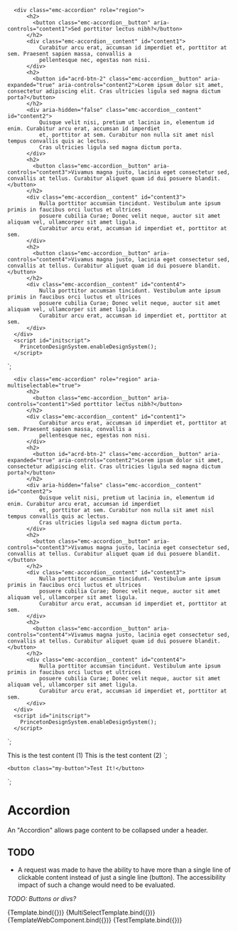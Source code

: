 
<Meta title="Components/Accordion" component="Accordion" />

      <div class="emc-accordion" role="region">
          <h2>
            <button class="emc-accordion__button" aria-controls="content1">Sed porttitor lectus nibh?</button>
          </h2>
          <div class="emc-accordion__content" id="content1">
              Curabitur arcu erat, accumsan id imperdiet et, porttitor at sem. Praesent sapien massa, convallis a 
              pellentesque nec, egestas non nisi.
          </div>
          <h2>
            <button id="acrd-btn-2" class="emc-accordion__button" aria-expanded="true" aria-controls="content2">Lorem ipsum dolor sit amet, consectetur adipiscing elit. Cras ultricies ligula sed magna dictum porta?</button>
          </h2>
          <div aria-hidden="false" class="emc-accordion__content" id="content2">
              Quisque velit nisi, pretium ut lacinia in, elementum id enim. Curabitur arcu erat, accumsan id imperdiet 
              et, porttitor at sem. Curabitur non nulla sit amet nisl tempus convallis quis ac lectus. 
              Cras ultricies ligula sed magna dictum porta.
          </div>
          <h2>
            <button class="emc-accordion__button" aria-controls="content3">Vivamus magna justo, lacinia eget consectetur sed, convallis at tellus. Curabitur aliquet quam id dui posuere blandit.</button>
          </h2>
          <div class="emc-accordion__content" id="content3">
              Nulla porttitor accumsan tincidunt. Vestibulum ante ipsum primis in faucibus orci luctus et ultrices 
              posuere cubilia Curae; Donec velit neque, auctor sit amet aliquam vel, ullamcorper sit amet ligula. 
              Curabitur arcu erat, accumsan id imperdiet et, porttitor at sem.
          </div>
          <h2>
            <button class="emc-accordion__button" aria-controls="content4">Vivamus magna justo, lacinia eget consectetur sed, convallis at tellus. Curabitur aliquet quam id dui posuere blandit.</button>
          </h2>
          <div class="emc-accordion__content" id="content4">
              Nulla porttitor accumsan tincidunt. Vestibulum ante ipsum primis in faucibus orci luctus et ultrices 
              posuere cubilia Curae; Donec velit neque, auctor sit amet aliquam vel, ullamcorper sit amet ligula. 
              Curabitur arcu erat, accumsan id imperdiet et, porttitor at sem.
          </div>
      </div>
      <script id="initscript">
        PrincetonDesignSystem.enableDesignSystem();
      </script>
  `;

      <div class="emc-accordion" role="region" aria-multiselectable="true">
          <h2>
            <button class="emc-accordion__button" aria-controls="content1">Sed porttitor lectus nibh?</button>
          </h2>
          <div class="emc-accordion__content" id="content1">
              Curabitur arcu erat, accumsan id imperdiet et, porttitor at sem. Praesent sapien massa, convallis a
              pellentesque nec, egestas non nisi.
          </div>
          <h2>
            <button id="acrd-btn-2" class="emc-accordion__button" aria-expanded="true" aria-controls="content2">Lorem ipsum dolor sit amet, consectetur adipiscing elit. Cras ultricies ligula sed magna dictum porta?</button>
          </h2>
          <div aria-hidden="false" class="emc-accordion__content" id="content2">
              Quisque velit nisi, pretium ut lacinia in, elementum id enim. Curabitur arcu erat, accumsan id imperdiet
              et, porttitor at sem. Curabitur non nulla sit amet nisl tempus convallis quis ac lectus.
              Cras ultricies ligula sed magna dictum porta.
          </div>
          <h2>
            <button class="emc-accordion__button" aria-controls="content3">Vivamus magna justo, lacinia eget consectetur sed, convallis at tellus. Curabitur aliquet quam id dui posuere blandit.</button>
          </h2>
          <div class="emc-accordion__content" id="content3">
              Nulla porttitor accumsan tincidunt. Vestibulum ante ipsum primis in faucibus orci luctus et ultrices
              posuere cubilia Curae; Donec velit neque, auctor sit amet aliquam vel, ullamcorper sit amet ligula.
              Curabitur arcu erat, accumsan id imperdiet et, porttitor at sem.
          </div>
          <h2>
            <button class="emc-accordion__button" aria-controls="content4">Vivamus magna justo, lacinia eget consectetur sed, convallis at tellus. Curabitur aliquet quam id dui posuere blandit.</button>
          </h2>
          <div class="emc-accordion__content" id="content4">
              Nulla porttitor accumsan tincidunt. Vestibulum ante ipsum primis in faucibus orci luctus et ultrices
              posuere cubilia Curae; Donec velit neque, auctor sit amet aliquam vel, ullamcorper sit amet ligula.
              Curabitur arcu erat, accumsan id imperdiet et, porttitor at sem.
          </div>
      </div>
      <script id="initscript">
        PrincetonDesignSystem.enableDesignSystem();
      </script>
  `;

  <emc-accordion class="emc-wc">
    <emc-accordion-item item-id="test1" item-title="Item 1" class="emc-wc">This is the test content (1)</emc-accordion-item>
    <emc-accordion-item item-id="test2" item-title="Item 2" class="emc-wc">This is the test content (2)</emc-accordion-item>
  </emc-accordion>
`;
  
    <button class="my-button">Test It!</button>
`;

# Accordion

An "Accordion" allows page content to be collapsed under a header.

## TODO

* A request was made to have the ability to have more than a single line of clickable content instead of just a 
  single line (button).  The accessibility impact of such a change would need to be evaluated.

<i>TODO: Buttons or divs?</i>

<Canvas>
    <Story name="Basic" args={{
        heading: "Alerts",
        title: "Alert Title",
        content: "This is the content of the alert.  It can be a simple paragraph or something more complex."
    }}>
      {Template.bind({})}
    </Story>
</Canvas>

<Canvas>
    <Story name="Multi Select" args={{
        heading: "Alerts",
        title: "Alert Title",
        content: "This is the content of the alert.  It can be a simple paragraph or something more complex."
    }}>
      {MultiSelectTemplate.bind({})}
    </Story>
</Canvas>

<Canvas>
    <Story name="Web Component" args={{}}>
      {TemplateWebComponent.bind({})}
    </Story>
</Canvas>

<Canvas>
    <Story name="Button Test" args={{}}>
      {TestTemplate.bind({})}
    </Story>
</Canvas>

